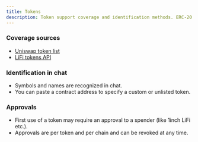 ```yaml
---
title: Tokens
description: Token support coverage and identification methods. ERC-20 tokens and asset recognition across networks.
---
```


### Coverage sources
- <a href="https://tokens.uniswap.org" target="_blank" rel="noopener noreferrer">Uniswap token list</a>
- <a href="https://li.quest/v1/tokens" target="_blank" rel="noopener noreferrer">LiFi tokens API</a>

### Identification in chat
- Symbols and names are recognized in chat.
- You can paste a contract address to specify a custom or unlisted token.

### Approvals
- First use of a token may require an approval to a spender (like 1inch LiFi etc.).
- Approvals are per token and per chain and can be revoked at any time.